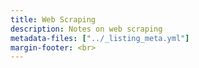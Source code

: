 ```yaml
---
title: Web Scraping
description: Notes on web scraping
metadata-files: ["../_listing_meta.yml"]
margin-footer: <br>
---
```

